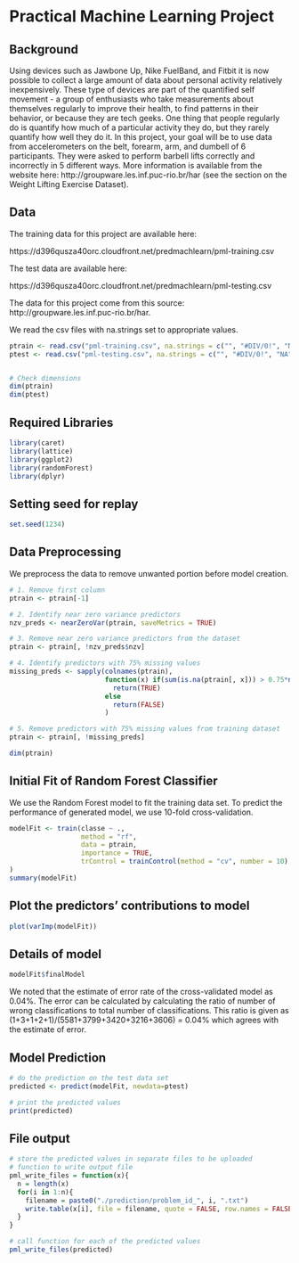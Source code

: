 # Practical Machine Learning Project 

## Background

Using devices such as Jawbone Up, Nike FuelBand, and Fitbit it is now possible to collect a large amount of data about personal activity relatively inexpensively. These type of devices are part of the quantified self movement - a group of enthusiasts who take measurements about themselves regularly to improve their health, to find patterns in their behavior, or because they are tech geeks. One thing that people regularly do is quantify how much of a particular activity they do, but they rarely quantify how well they do it. In this project, your goal will be to use data from accelerometers on the belt, forearm, arm, and dumbell of 6 participants. They were asked to perform barbell lifts correctly and incorrectly in 5 different ways. More information is available from the website here: http://groupware.les.inf.puc-rio.br/har (see the section on the Weight Lifting Exercise Dataset). 

## Data 

The training data for this project are available here: 

https://d396qusza40orc.cloudfront.net/predmachlearn/pml-training.csv

The test data are available here: 

https://d396qusza40orc.cloudfront.net/predmachlearn/pml-testing.csv

The data for this project come from this source: http://groupware.les.inf.puc-rio.br/har.

We read the csv files with na.strings set to appropriate values.

```r
ptrain <- read.csv("pml-training.csv", na.strings = c("", "#DIV/0!", "NA"))
ptest <- read.csv("pml-testing.csv", na.strings = c("", "#DIV/0!", "NA"))


# Check dimensions
dim(ptrain)
dim(ptest)
```

## Required Libraries 

```r
library(caret)
library(lattice)
library(ggplot2)
library(randomForest)
library(dplyr)
```

## Setting seed for replay

```r
set.seed(1234)
```

## Data Preprocessing

We preprocess the data to remove unwanted portion before model creation.

```r
# 1. Remove first column
ptrain <- ptrain[-1]

# 2. Identify near zero variance predictors 
nzv_preds <- nearZeroVar(ptrain, saveMetrics = TRUE)

# 3. Remove near zero variance predictors from the dataset
ptrain <- ptrain[, !nzv_preds$nzv]

# 4. Identify predictors with 75% missing values
missing_preds <- sapply(colnames(ptrain), 
                        function(x) if(sum(is.na(ptrain[, x])) > 0.75*nrow(ptrain))
                          return(TRUE)
                        else
                          return(FALSE)
                        )

# 5. Remove predictors with 75% missing values from training dataset
ptrain <- ptrain[, !missing_preds]

dim(ptrain)
```

## Initial Fit of Random Forest Classifier

We use the Random Forest model to fit the training data set. To predict the performance of generated model, we use 10-fold cross-validation.

```r
modelFit <- train(classe ~ ., 
                  method = "rf", 
                  data = ptrain, 
                  importance = TRUE, 
                  trControl = trainControl(method = "cv", number = 10)
)
summary(modelFit)
```

## Plot the predictors' contributions to model

```r
plot(varImp(modelFit))
```

## Details of model

```r
modelFit$finalModel
```

We noted that the estimate of error rate of the cross-validated model as 0.04%. The error can be calculated by calculating the ratio of number of wrong classifications to total number of classifications. This ratio is given as (1+3+1+2+1)/(5581+3799+3420+3216+3606) = 0.04% which agrees with the estimate of error.

## Model Prediction

```r
# do the prediction on the test data set
predicted <- predict(modelFit, newdata=ptest)

# print the predicted values
print(predicted)
```

## File output
```r
# store the predicted values in separate files to be uploaded
# function to write output file
pml_write_files = function(x){
  n = length(x)
  for(i in 1:n){
    filename = paste0("./prediction/problem_id_", i, ".txt")
    write.table(x[i], file = filename, quote = FALSE, row.names = FALSE, col.names = FALSE)
  }
}

# call function for each of the predicted values
pml_write_files(predicted)
```